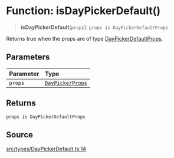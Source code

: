 # Function: isDayPickerDefault()

> **isDayPickerDefault**(`props`): `props is DayPickerDefaultProps`

Returns true when the props are of type [DayPickerDefaultProps](/api/latest/interfaces/DayPickerDefaultProps.mdx).

## Parameters

| Parameter | Type |
| :------ | :------ |
| `props` | [`DayPickerProps`](/api/latest/type-aliases/DayPickerProps.mdx) |

## Returns

`props is DayPickerDefaultProps`

## Source

[src/types/DayPickerDefault.ts:14](https://github.com/gpbl/react-day-picker/blob/6515ed496/src/types/DayPickerDefault.ts#L14)
